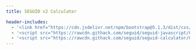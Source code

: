 ```yaml
---
title: SEGUID v2 Calculator

header-includes:
  - '<link href="https://cdn.jsdelivr.net/npm/bootstrap@5.1.3/dist/css/bootstrap.min.css" rel="stylesheet">'
  - '<script src="https://rawcdn.githack.com/seguid/seguid-javascript/0.2.0/seguid.js"></script>'
  - '<script src="https://rawcdn.githack.com/seguid/seguid-calculator/0.1.0/seguid-calculator.js"></script>'
---
```


::: {#seguid-calculator}
:::

<script>
seguid_calulator();
</script>
